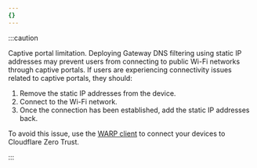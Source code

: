 ```yaml
---
{}
---
```


:::caution

Captive portal limitation. Deploying Gateway DNS filtering using static IP addresses may prevent users from connecting to public Wi-Fi networks through captive portals. If users are experiencing connectivity issues related to captive portals, they should:

1. Remove the static IP addresses from the device.
2. Connect to the Wi-Fi network.
3. Once the connection has been established, add the static IP addresses back.

To avoid this issue, use the [WARP client](/cloudflare-one/connections/connect-devices/warp/) to connect your devices to Cloudflare Zero Trust.

:::
